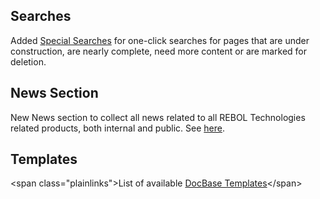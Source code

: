 == Searches ==

Added [[Special Searches]] for one-click searches for pages that are under construction, are nearly complete, need more content or are marked for deletion.

== News Section ==

New News section to collect all news related to all REBOL Technologies related products, both internal and public. See [[REBOL_3|here]].

== Templates ==

&lt;span class=&quot;plainlinks&quot;&gt;List of available [http://rebol.net/w/index.php?title=Special%3AAllpages&amp;from=&amp;namespace=10 DocBase Templates]&lt;/span&gt;